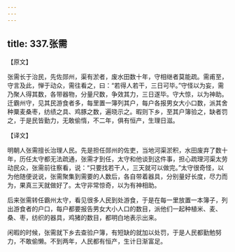 ```yaml
---
---
---
```

title: 337.张需
---



【原文】

张需长于治民，先佐郧州，渠有淤者，废水田数十年，守相继者莫能疏。需甫至，守言及此，惮于动众，需往看之，曰：“若得人若干，三日可毕。”守怪以为妄，需乃聚人得其数，各带器物，分量尺数，争效其力，三日遂毕。守大惊，以为神助。迁霸州守，见其民游食者多，每里置一簿列其户，每户各报男女大小口数，派其舍种粟麦桑枣，纺绩之具、鸡豚之数，遍晓示之。暇则下乡，至其户簿验之，缺者罚之，于是民皆勤力，无敢偷惰，不二年，俱有恒产，生理日滋。

【译文】

明朝人张需擅长治理人民。先是担任郧州的佐吏，当地河渠淤积，水田废弃了数十年，历任太守都无法疏通，张需才到任，太守和他谈到这件事，担心疏理河渠太劳动民众，张需前往察看，说：“只要找若干人，三天就可以做完。”太守很奇怪，以为他随便说说，张需聚集到需要的人数后，各自带着器具，分别量好长度，尽力而为，果真三天就做好了。太守非常惊奇，以为有神相助。

后来张需转任霸州太守，看见很多人民到处游食，于是在每一里放置一本簿子，列出游食者的户口，每户都要报告男女大小人口的数目，派他们一起种植米、麦、桑、枣，纺织的器具，鸡猪的数目，都明白地表示出来。

闲暇的时候，张需就下乡去查验户簿，有短缺的就加以处罚，于是人民都勤勉努力，不敢偷懒。不到两年，人民都有恒产，生计日渐富足。